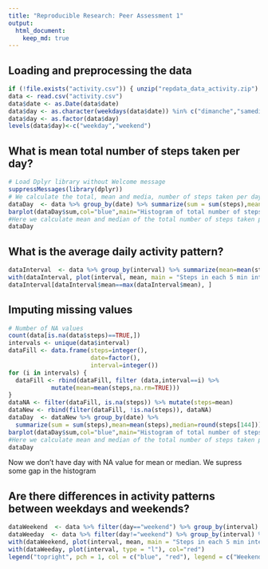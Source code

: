 ```yaml
---
title: "Reproducible Research: Peer Assessment 1"
output: 
  html_document:
    keep_md: true
---
```



## Loading and preprocessing the data
```r
if (!file.exists("activity.csv")) { unzip("repdata_data_activity.zip") }
data <- read.csv("activity.csv")
data$date <- as.Date(data$date)
data$day <- as.character(weekdays(data$date)) %in% c("dimanche","samedi")
data$day <- as.factor(data$day)
levels(data$day)<-c("weekday","weekend")
```



## What is mean total number of steps taken per day?
```r
# Load Dplyr library without Welcome message
suppressMessages(library(dplyr))
# We calculate the total, mean and media, number of steps taken per day
dataDay  <- data %>% group_by(date) %>% summarize(sum = sum(steps),mean=mean(steps),median=steps[144]) 
barplot(dataDay$sum,col="blue",main="Histogram of total number of steps per day",ylab="Number of steps", xlab="Period : October - November, 2012")
#Here we calculate mean and median of the total number of steps taken per day
dataDay
```


## What is the average daily activity pattern?

```r
dataInterval  <- data %>% group_by(interval) %>% summarize(mean=mean(steps,na.rm=TRUE))
with(dataInterval, plot(interval, mean, main = "Steps in each 5 min interval", type = "l", col="red")) 
dataInterval[dataInterval$mean==max(dataInterval$mean), ]
```

## Imputing missing values
```r
# Number of NA values
count(data[is.na(data$steps)==TRUE,])
intervals <- unique(data$interval)
dataFill <- data.frame(steps=integer(),
                       date=factor(),
                       interval=integer())
for (i in intervals) {
  dataFill <- rbind(dataFill, filter (data,interval==i) %>%
            mutate(mean=mean(steps,na.rm=TRUE)))
}
dataNA <- filter(dataFill, is.na(steps)) %>% mutate(steps=mean)
dataNew <- rbind(filter(dataFill, !is.na(steps)), dataNA)
dataDay  <- dataNew %>% group_by(date) %>% 
  summarize(sum = sum(steps),mean=mean(steps),median=round(steps[144])) 
barplot(dataDay$sum,col="blue",main="Histogram of total number of steps per  day without NA values",ylab="Number of steps", xlab="Period : October - November, 2012")
#Here we calculate mean and median of the total number of steps taken per day
dataDay
```

Now we don't have day with NA value for mean or median. We supress some gap in the histogram

## Are there differences in activity patterns between weekdays and weekends?
```r


dataWeekend  <- data %>% filter(day=="weekend") %>% group_by(interval) %>% summarize(mean=mean(steps,na.rm=TRUE))
dataWeeday  <- data %>% filter(day!="weekend") %>% group_by(interval) %>% summarize(mean=mean(steps,na.rm=TRUE))
with(dataWeekend, plot(interval, mean, main = "Steps in each 5 min interval", type = "l"), col="blue") 
with(dataWeeday, plot(interval, type = "l"), col="red") 
legend("topright", pch = 1, col = c("blue", "red"), legend = c("Weekend", "Weekday"))


```
